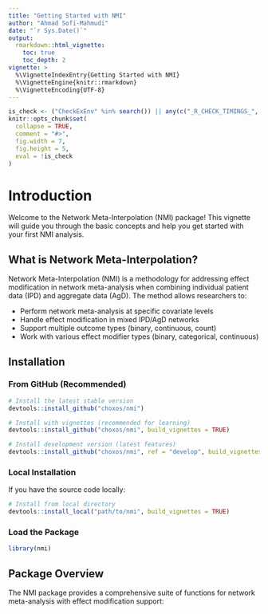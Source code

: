 ```yaml
---
title: "Getting Started with NMI"
author: "Ahmad Sofi-Mahmudi"
date: "`r Sys.Date()`"
output: 
  rmarkdown::html_vignette:
    toc: true
    toc_depth: 2
vignette: >
  %\VignetteIndexEntry{Getting Started with NMI}
  %\VignetteEngine{knitr::rmarkdown}
  %\VignetteEncoding{UTF-8}
---
```


```r
is_check <- ("CheckExEnv" %in% search()) || any(c("_R_CHECK_TIMINGS_", "_R_CHECK_LICENSE_") %in% names(Sys.getenv()))
knitr::opts_chunk$set(
  collapse = TRUE,
  comment = "#>",
  fig.width = 7,
  fig.height = 5,
  eval = !is_check
)
```

# Introduction

Welcome to the Network Meta-Interpolation (NMI) package! This vignette will guide you through the basic concepts and help you get started with your first NMI analysis.

## What is Network Meta-Interpolation?

Network Meta-Interpolation (NMI) is a methodology for addressing effect modification in network meta-analysis when combining individual patient data (IPD) and aggregate data (AgD). The method allows researchers to:

- Perform network meta-analysis at specific covariate levels
- Handle effect modification in mixed IPD/AgD networks  
- Support multiple outcome types (binary, continuous, count)
- Work with various effect modifier types (binary, categorical, continuous)

## Installation

### From GitHub (Recommended)

```r
# Install the latest stable version
devtools::install_github("choxos/nmi")

# Install with vignettes (recommended for learning)
devtools::install_github("choxos/nmi", build_vignettes = TRUE)

# Install development version (latest features)
devtools::install_github("choxos/nmi", ref = "develop", build_vignettes = TRUE)
```

### Local Installation

If you have the source code locally:

```r
# Install from local directory
devtools::install_local("path/to/nmi", build_vignettes = TRUE)
```

### Load the Package

```r
library(nmi)
```

## Package Overview

The NMI package provides a comprehensive suite of functions for network meta-analysis with effect modification support: 